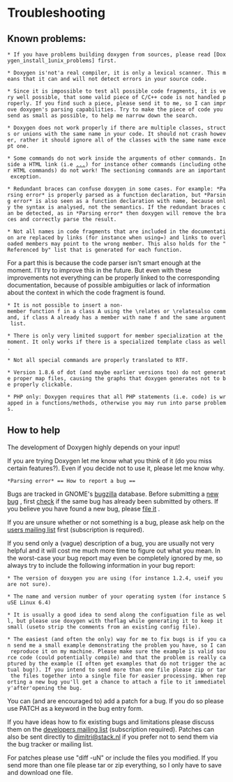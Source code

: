 = Troubleshooting =

== Known problems: ==


 * If you have problems building doxygen from sources, please read [Doxygen_install_1unix_problems] first.

 * Doxygen is'not'a real compiler, it is only a lexical scanner. This means that it can and will not detect errors in your source code.

 * Since it is impossible to test all possible code fragments, it is very well possible, that some valid piece of C/C++ code is not handled properly. If you find such a piece, please send it to me, so I can improve doxygen's parsing capabilities. Try to make the piece of code you send as small as possible, to help me narrow down the search.

 * Doxygen does not work properly if there are multiple classes, structs or unions with the same name in your code. It should not crash however, rather it should ignore all of the classes with the same name except one.

 * Some commands do not work inside the arguments of other commands. Inside a HTML link (i.e <a href="...">...<a>) for instance other commands (including other HTML commands) do not work! The sectioning commands are an important exception.

 * Redundant braces can confuse doxygen in some cases. For example: *Parsing error* is properly parsed as a function declaration, but *Parsing error* is also seen as a function declaration with name{{{int}}}, because only the syntax is analysed, not the semantics. If the redundant braces can be detected, as in *Parsing error* then doxygen will remove the braces and correctly parse the result.

 * Not all names in code fragments that are included in the documentation are replaced by links (for instance when using{{{SOURCE_BROWSER}}}={{{YES}}}) and links to overloaded members may point to the wrong member. This also holds for the "Referenced by" list that is generated for each function.

For a part this is because the code parser isn't smart enough at the moment. I'll try to improve this in the future. But even with these improvements not everything can be properly linked to the corresponding documentation, because of possible ambiguities or lack of information about the context in which the code fragment is found.

 * It is not possible to insert a non-member function f in a class A using the \relates or \relatesalso command, if class A already has a member with name f and the same argument list.

 * There is only very limited support for member specialization at the moment. It only works if there is a specialized template class as well.

 * Not all special commands are properly translated to RTF.

 * Version 1.8.6 of dot (and maybe earlier versions too) do not generate proper map files, causing the graphs that doxygen generates not to be properly clickable.

 * PHP only: Doxygen requires that all PHP statements (i.e. code) is wrapped in a functions/methods, otherwise you may run into parse problems.

== How to help ==

The development of Doxygen highly depends on your input!

If you are trying Doxygen let me know what you think of it (do you miss certain features?). Even if you decide not to use it, please let me know why.

 *Parsing error* == How to report a bug ==

Bugs are tracked in GNOME's [http://bugzilla.gnome.org bugzilla] database. Before submitting a [http://bugzilla.gnome.org/enter_bug.cgi?product=doxygen new bug] , first [http://bugzilla.gnome.org/buglist.cgi?product=doxygen&bug_status=UNCONFIRMED&bug_status=NEW&bug_status=ASSIGNED&bug_status=NEEDINFO&bug_status=REOPENED&bug_status=VERIFIED&email1=&emailtype1=substring&emailassigned_to1=1&email2=&emailtype2=substring&emailreporter2=1&changedin=&chfieldfrom=&chfieldto=Now&chfieldvalue=&short_desc=&short_desc_type=substring&long_desc=&long_desc_type=substring&bug_file_loc=&bug_file_loc_type=substring&status_whiteboard=&status_whiteboard_type=substring&keywords=&keywords_type=anywords&op_sys_details=&op_sys_details_type=substring&version_details=&version_details_type=substring&cmdtype=doit&namedcmd=gnome-libs+past+20+days&newqueryname=&order=Reuse+same+sort+as+last+time&form_name=query check] if the same bug has already been submitted by others. If you believe you have found a new bug, please [http://bugzilla.gnome.org/enter_bug.cgi?product=doxygen file it] .

If you are unsure whether or not something is a bug, please ask help on the [http://sourceforge.net/mail/?group_id=5971 users mailing list] first (subscription is required).

If you send only a (vague) description of a bug, you are usually not very helpful and it will cost me much more time to figure out what you mean. In the worst-case your bug report may even be completely ignored by me, so always try to include the following information in your bug report:
 * The version of doxygen you are using (for instance 1.2.4, use{{{doxygen --version}}}if you are not sure).

 * The name and version number of your operating system (for instance SuSE Linux 6.4)

 * It is usually a good idea to send along the configuation file as well, but please use doxygen with the{{{-s}}}flag while generating it to keep it small (use{{{doxygen -s -u [configName]}}}to strip the comments from an existing config file).

 * The easiest (and often the only) way for me to fix bugs is if you can send me a small example demonstrating the problem you have, so I can reproduce it on my machine. Please make sure the example is valid source code (could potentially compile) and that the problem is really captured by the example (I often get examples that do not trigger the actual bug!). If you intend to send more than one file please zip or tar the files together into a single file for easier processing. When reporting a new bug you'll get a chance to attach a file to it immediately'after'opening the bug.

You can (and are encouraged to) add a patch for a bug. If you do so please use PATCH as a keyword in the bug entry form.

If you have ideas how to fix existing bugs and limitations please discuss them on the [http://sourceforge.net/mail/?group_id=5971 developers mailing list] (subscription required). Patches can also be sent directly to [mailto:dimitri@stack.nl dimitri@stack.nl] if you prefer not to send them via the bug tracker or mailing list.

For patches please use "diff -uN" or include the files you modified. If you send more than one file please tar or zip everything, so I only have to save and download one file.



